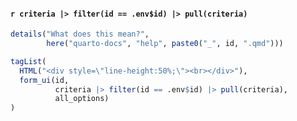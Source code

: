#### `r criteria |> filter(id == .env$id) |> pull(criteria)`

```r
details("What does this mean?",
        here("quarto-docs", "help", paste0("_", id, ".qmd")))
```

```r
tagList(
  HTML("<div style=\"line-height:50%;\"><br></div>"),
  form_ui(id, 
          criteria |> filter(id == .env$id) |> pull(criteria), 
          all_options)
)
```